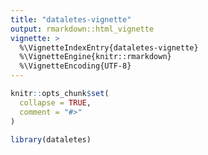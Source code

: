 ```yaml
---
title: "dataletes-vignette"
output: rmarkdown::html_vignette
vignette: >
  %\VignetteIndexEntry{dataletes-vignette}
  %\VignetteEngine{knitr::rmarkdown}
  %\VignetteEncoding{UTF-8}
---
```


```r
knitr::opts_chunk$set(
  collapse = TRUE,
  comment = "#>"
)
```

```r
library(dataletes)
```
